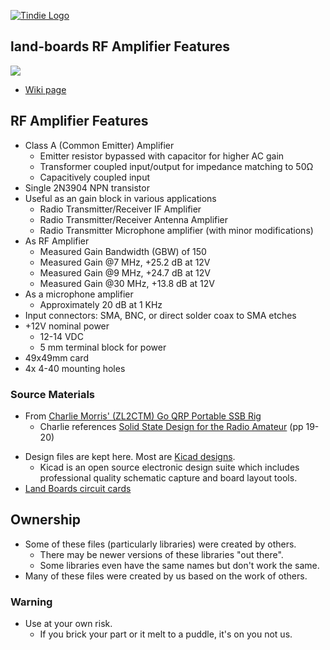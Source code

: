 <a href="https://www.tindie.com/stores/land_boards/" >
<img src="http://land-boards.com/tindie/tindie-larges-v2.png" alt="Tindie Logo">
</img></a> 

== land-boards RF Amplifier Features ==

<img src="https://raw.githubusercontent.com/land-boards/lb-boards/master/HamRadio/RF-Amp/Pics/CCA/RF-Amp_P1943-720px.jpg"></img>

* [http://land-boards.com/blwiki/index.php?title=RF-Amp Wiki page]

== RF Amplifier Features ==

* Class A (Common Emitter) Amplifier
** Emitter resistor bypassed with capacitor for higher AC gain
** Transformer coupled input/output for impedance matching to 50Ω
** Capacitively coupled input
* Single 2N3904 NPN transistor
* Useful as an gain block in various applications
** Radio Transmitter/Receiver IF Amplifier
** Radio Transmitter/Receiver Antenna Amplifier
** Radio Transmitter Microphone amplifier (with minor modifications)
* As RF Amplifier
** Measured Gain Bandwidth (GBW) of 150
** Measured Gain @7 MHz, +25.2 dB at 12V
** Measured Gain @9 MHz, +24.7 dB at 12V
** Measured Gain @30 MHz, +13.8 dB at 12V
* As a microphone amplifier
** Approximately 20 dB at 1 KHz
* Input connectors: SMA, BNC, or direct solder coax to SMA etches
* +12V nominal power
** 12-14 VDC
** 5 mm terminal block for power
* 49x49mm card
* 4x 4-40 mounting holes

=== Source Materials ===

* From [https://zl2ctm.blogspot.com/2020/11/go-qrp-portable-ssb-rig.html Charlie Morris' (ZL2CTM) Go QRP Portable SSB Rig]
** Charlie references [https://www.amazon.com/Solid-State-Design-Radio-Amateur/dp/0872590402 Solid State Design for the Radio Amateur] (pp 19-20)

* Design files are kept here. Most are [http://www.kicad-pcb.org/display/KICAD/KiCad+EDA+Software+Suite/ Kicad designs].
** Kicad is an open source electronic design suite which includes professional quality schematic capture and board layout tools.
* [http://land-boards.com/blwiki/index.php Land Boards circuit cards]

== Ownership ==

* Some of these files (particularly libraries) were created by others.
** There may be newer versions of these libraries "out there".
** Some libraries even have the same names but don't work the same.
* Many of these files were created by us based on the work of others.

=== Warning ===

* Use at your own risk.
** If you brick your part or it melt to a puddle, it's on you not us.
